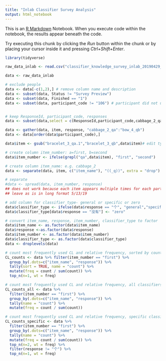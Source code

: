 ```yaml
---
title: "Inlab Classifier Survey Analysis"
output: html_notebook
---
```


This is an [R Markdown](http://rmarkdown.rstudio.com) Notebook. When you execute code within the notebook, the results appear beneath the code. 

Try executing this chunk by clicking the *Run* button within the chunk or by placing your cursor inside it and pressing *Ctrl+Shift+Enter*. 

```r
library(tidyverse)
```


```r
raw_data_inlab <- read.csv("classifier_knowledge_survey_inlab_20190429_20191025.csv", encoding="UTF-8")

data <- raw_data_inlab
```


```r

# exclude people
data <- data[-c(1,2),] # remove column name and description
data <- subset(data, Status != "Survey Preview")
data <- subset(data, Finished == "1")
data <- subset(data, participant_code != "106") # participant did not use classifiers


# keep ResponseId, participant_code, responses
data <- subset(data,select = c(ResponseId,participant_code,cabbage_2_qa:bow_4_qb))

data <- gather(data, item, response, "cabbage_2_qa":"bow_4_qb")
data <- data[order(data$participant_code),]

data$item <- gsub("bracelet_3_qa.1","bracelet_3_qb",data$item)# edit typo

# create column item_number: a=first, b=second
data$item_number <- ifelse(grepl("qa",data$item), "first", "second")

# create column item_name: e.g. cabbage_2
data <- separate(data, item, c("item_name"), "((_q))", extra = "drop")

# separate
#data <- spread(data, item_number, response)
## does not work because each item appears multiple times for each participant?
## leave as is in long format 5/13/19

# add column for classifier_type- general or specific or zero
data$classifier_type <- ifelse(data$response == "个", "general","specific")
data$classifier_type[data$response == "没有"] <- "zero"

# convert item_name, response, item_number, classifier_type to factor
data$item_name <- as.factor(data$item_name)
data$response <-as.factor(data$response)
data$item_number <- as.factor(data$item_number)
data$classifier_type <- as.factor(data$classifier_type)
data <- droplevels(data)
```

```r
# count most frequently used CL and relative frequency, sorted by count
CL_counts <- data %>% filter(item_number == "first") %>% 
  group_by(.dots=c("item_name", "response")) %>% 
  tally(sort = TRUE, name = "count") %>% 
  mutate(freq = count / sum(count)) %>% 
  top_n(n=1, wt = freq)
```

```r
# count most frequently used CL and relative frequency, all classifiers, sorted by item
CL_counts_all <- data %>% 
  filter(item_number == "first") %>% 
  group_by(.dots=c("item_name", "response")) %>% 
  tally(name = "count") %>% 
  mutate(freq = count / sum(count))
```

```r
# count most frequently used CL and relative frequency, specific classifiers only
CL_counts_specific <- data %>% 
  filter(item_number == "first") %>% 
  group_by(.dots=c("item_name", "response")) %>% 
  tally(name = "count") %>% 
  mutate(freq = count / sum(count)) %>% 
  top_n(n=2, wt = freq) %>% 
  filter(response != "个") %>% 
  top_n(n=1, wt = freq)
```
